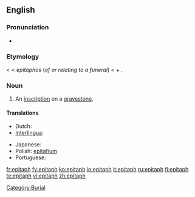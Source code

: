 ==English==

===Pronunciation===
* {{audio|en-us-epitaph.ogg|Audio (US)}}

===Etymology===
{{etyl|fro}} {{term|epitaphe|lang=fro}} < {{etyl|la}} {{term|epitaphium||eulogy|lang=la}} < {{etyl|grc}} {{rfscript|Greek}} ''epitaphos'' (''of or relating to a funeral'') < {{term|ἐπί-||over|tr=epi-|sc=polytonic|lang=grc}} + {{term|τάφος||tomb|tr=taphos|sc=polytonic|lang=grc}}.
===Noun===
{{en-noun}}

# An [[inscription]] on a [[gravestone]].

====Translations====
{{top}}
* Dutch: {{t|nl|grafschrift}}
* [[Interlingua]]: {{t|ia|epitaphio}}
{{mid}}
* Japanese: {{t|ja|エピタフ|tr=epitafu|sc=Jpan}}
* Polish: [[epitafium]] {{n}}
* Portuguese: {{t|pt|epitáfio|m}}
{{bottom}}

[[Category:Burial]]

[[fr:epitaph]]
[[fy:epitaph]]
[[ko:epitaph]]
[[io:epitaph]]
[[it:epitaph]]
[[ru:epitaph]]
[[fi:epitaph]]
[[te:epitaph]]
[[vi:epitaph]]
[[zh:epitaph]]